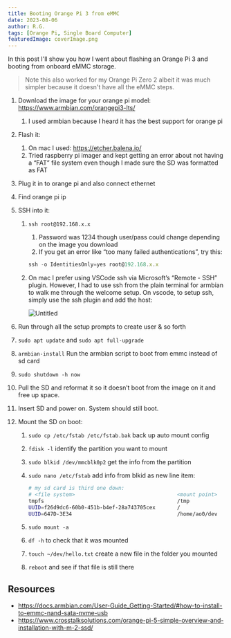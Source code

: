 ```yaml
---
title: Booting Orange Pi 3 from eMMC
date: 2023-08-06
author: R.G.
tags: [Orange Pi, Single Board Computer]
featuredImage: coverImage.png
---
```


In this post I'll show you how I went about flashing an Orange Pi 3 and booting from onboard eMMC storage.

> Note this also worked for my Orange Pi Zero 2 albeit it was much simpler because it doesn't have all the eMMC steps.

1. Download the image for your orange pi model: https://www.armbian.com/orangepi3-lts/
    1. I used armbian because I heard it has the best support for orange pi
2. Flash it:
    1. On mac I used: https://etcher.balena.io/
    2. Tried raspberry pi imager and kept getting an error about not having a “FAT” file system even though I made sure the SD was formatted as FAT
3. Plug it in to orange pi and also connect ethernet
4. Find orange pi ip
5. SSH into it:
    1. `ssh root@192.168.x.x`
        1. Password was 1234 though user/pass could change depending on the image you download
        2. If you get an error like “too many failed authentications”, try this:
        
        ```jsx
        ssh -o IdentitiesOnly=yes root@192.168.x.x
        ```
        
    2. On mac I prefer using VSCode ssh via Microsoft’s “Remote - SSH” plugin. However, I had to use ssh from the plain terminal for armbian to walk me through the welcome setup. On vscode, to setup ssh, simply use the ssh plugin and add the host: 
        
        ![Untitled](https://s3-us-west-2.amazonaws.com/secure.notion-static.com/482fa7fd-341a-428e-b707-5b60239513a2/Untitled.png)
        
6. Run through all the setup prompts to create user & so forth
7. `sudo apt update` and `sudo apt full-upgrade`
8. `armbian-install` Run the armbian script to boot from emmc instead of sd card
9. `sudo shutdown -h now`
10. Pull the SD and reformat it so it doesn’t boot from the image on it and free up space.
11. Insert SD and power on. System should still boot.
12. Mount the SD on boot:
    1. `sudo cp /etc/fstab /etc/fstab.bak` back up auto mount config
    2. `fdisk -l` identify the partition you want to mount
    3. `sudo blkid /dev/mmcblk0p2` get the info from the partition
    4. `sudo nano /etc/fstab` add info from blkid as new line item:
        
        ```bash
        # my sd card is third one down:
        # <file system>                                 <mount point>   <type>  <options>                                                       <dump>  <pass>
        tmpfs                                           /tmp            tmpfs   defaults,nosuid                                                 0       0
        UUID=f26d9dc6-60b0-451b-b4ef-28a743705cex       /               ext4    defaults,noatime,commit=600,errors=remount-ro,x-gvfs-hide       0       1
        UUID=647D-3E34                                  /home/ao0/dev   exfat   defaults,uid=1000,gid=1000,umask=022                            0       0
        ```
        
    5. `sudo mount -a`
    6. `df -h` to check that it was mounted
    7. `touch ~/dev/hello.txt` create a new file in the folder you mounted
    8. `reboot` and see if that file is still there 

## Resources

- https://docs.armbian.com/User-Guide_Getting-Started/#how-to-install-to-emmc-nand-sata-nvme-usb
- https://www.crosstalksolutions.com/orange-pi-5-simple-overview-and-installation-with-m-2-ssd/